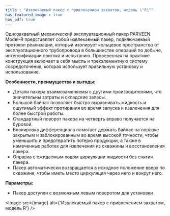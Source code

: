 ```yaml
---
title : "Извлекаемый пакер с привлечением захватом, модель \"R\""
has_featured_image : true
has_pdf: true
---
```


Однозахватный механический эксплуатационный пакер PARVEEN Model-R представляет собой извлекаемый пакер, подключаемый протокол реализации, который изолирует кольцевое пространство от эксплуатационного трубопровода в большинстве операций по добыче, интенсификации притока и испытанию. Проверенная на практике конструкция включает в себя мысль и трехэлементную систему сосредоточения, которая использует правильную установку и использование.

**Особенности, преимущества и выгоды:**

* Детали пакера взаимозаменяемы с другими производителями, что значительны затраты и складские запасы.
* Большой байпас позволяет быстро выравнивать жидкость и ощутимый эффект протирания во время запуска и извлечения для более быстрой работы.
* Стандартный поворот пакера на четверть вправо получается на буровой.
* Блокировка дифференциала помогает держать байпас на оправке закрытым и заблокированным во время высокой точности, чтобы уменьшить и предотвратить потерю продукции, а также в намеченных работах для извлечения из скважины и восстановления пакера.
* Оправка с ожидаемым ходом циркуляции жидкости без снятия пакера.
* Пакер автоматически возвращается в исходное положение вверх по скважине, чтобы иметь место циркуляция через него и вокруг него.

**Параметры:**

* Пакер доступен с возможным левым поворотом для установки


<Image src={image} alt={'Извлекаемый пакер с привлечением захватом, модель R'} />